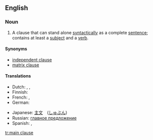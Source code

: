 ==English==

===Noun===
{{en-noun|sg=[[main]] [[clause]]}}

# {{grammar}} A clause that can stand alone [[syntactically]] as a complete [[sentence]]; contains at least a [[subject]] and a [[verb]].

====Synonyms====
* [[independent clause]]
* [[matrix clause]]

====Translations====
{{trans-top|grammar: clause that can stand alone syntactically}}
* Dutch: {{t|nl|hoofdzin|m}}, {{t|nl|bevestigende zin|m}}, {{t|nl|enkelvoudige zin|m}}
* Finnish: {{t|fi|päälause}}
* French: {{t|fr|phrase affirmative|f}}, {{t|fr|proposition simple|f}}
* German: {{t|de|Hauptsatz|m}}
{{trans-mid}}
* Japanese: [[主文]]　([[しゅぶん]])
* Russian: [[главное предложение]]
* Spanish: {{t|es|oración afirmativa|f}}, {{t|es|oración simple|f}}
{{trans-bottom}}

[[tr:main clause]]